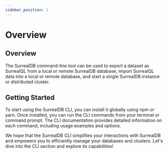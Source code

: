 ```yaml
---
sidebar_position: 1
---
```


# Overview

## Overview 

The SurrealDB command-line tool can be used to export a dataset as SurrealQL from a local or remote SurrealDB database, import SurrealQL data into a local or remote database, and start a single SurrealDB instance or distributed cluster.


## Getting Started

To start using the SurrealDB CLI, you can install it globally using npm or yarn. Once installed, you can run the CLI commands from your terminal or command prompt. The CLI documentation provides detailed information on each command, including usage examples and options.

We hope that the SurrealDB CLI simplifies your interactions with SurrealDB and empowers you to efficiently manage your databases and clusters. Let's dive into the CLI section and explore its capabilities!
